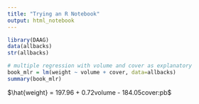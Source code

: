 ```yaml
---
title: "Trying an R Notebook"
output: html_notebook
---
```



```r
library(DAAG)
data(allbacks)
str(allbacks)
```

```r
# multiple regression with volume and cover as explanatory
book_mlr = lm(weight ~ volume + cover, data=allbacks)
summary(book_mlr)
```
$\hat{weight} = 197.96 + 0.72volume - 184.05cover:pb$


